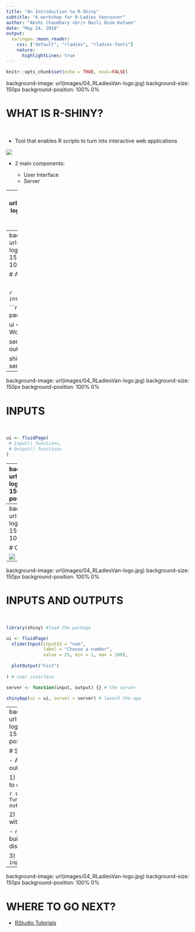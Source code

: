 ```yaml
---
title: "An Introduction to R-Shiny"
subtitle: "A workshop for R-Ladies Vancouver"
author: "Akshi Chaudhary <br/> Nazlı Özüm Kafaee"
date: "May 24, 2018"
output:
  xaringan::moon_reader:
    css: ["default", "rladies", "rladies-fonts"]
    nature:
      highlightLines: true
---
```


```r
knitr::opts_chunk$set(echo = TRUE, eval=FALSE)
```
background-image: url(images/04_RLadiesVan-logo.jpg)
background-size: 150px
background-position: 100% 0%

# WHAT IS R-SHINY?

<br/>

- Tool that enables R scripts to turn into interactive web applications

![](images/server_ui.png)

- 2 main components:

  - User Interface
  - Server

---
background-image: url(images/04_RLadiesVan-logo.jpg)
background-size: 150px
background-position: 100% 0%

# STRUCTURE OF AN R-SHINY APP

---
background-image: url(images/04_RLadiesVan-logo.jpg)
background-size: 150px
background-position: 100% 0%

# A VERY BASIC SHINY APP

<br/>

```r
install.packages("shiny")
```


```r
library(shiny) #load the package

ui <- fluidPage("Hello World") # user interface

server <- function(input, output) {} # the server

shinyApp(ui = ui, server = server) # launch the app
```


---
background-image: url(images/04_RLadiesVan-logo.jpg)
background-size: 150px
background-position: 100% 0%

# INPUTS

<br/>

```r
ui <- fluidPage(
 # Input() functions,
 # Output() functions
)
```


---
background-image: url(images/04_RLadiesVan-logo.jpg)
background-size: 150px
background-position: 100% 0%

# INPUT: `sliderInput()`

<br/>

```r
ui <- fluidPage(
  sliderInput(inputId = "num", #<<
              label = "Choose a number", #<<
              value = 25, min = 1, max = 100) #<<
)
```

- `?sliderInput`


---
background-image: url(images/04_RLadiesVan-logo.jpg)
background-size: 150px
background-position: 100% 0%

# OTHER INPUT FUNCTIONS

![](images/input_functions.png)


---
background-image: url(images/04_RLadiesVan-logo.jpg)
background-size: 150px
background-position: 100% 0%

# INPUTS AND OUTPUTS

<br/>

```r
library(shiny) #load the package

ui <- fluidPage(
  sliderInput(inputId = "num",
              label = "Choose a number",
              value = 25, min = 1, max = 100),
  
  plotOutput("hist")
  
) # user interface

server <- function(input, output) {} # the server

shinyApp(ui = ui, server = server) # launch the app
```



---
background-image: url(images/04_RLadiesVan-logo.jpg)
background-size: 150px
background-position: 100% 0%

# SERVER

- Assemble inputs into outputs

1) Save objects to display to output$
  
```r
server <- function(input, output) {
  output$hist <- #code
}
```
  
2) Build objects to display with render*()
  
  - `render*()` functions --> build reactive output to display in UI
  
3) Use input values with `input$*`
  

---
background-image: url(images/04_RLadiesVan-logo.jpg)
background-size: 150px
background-position: 100% 0%

# WHERE TO GO NEXT?

- [RStudio Tutorials](https://shiny.rstudio.com/tutorial/)
